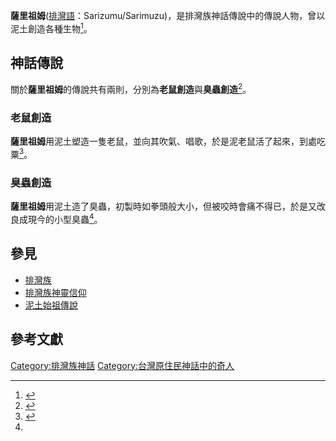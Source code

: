 {{expert|subject=臺灣原住民族}}

'''薩里祖姆'''([[排灣語|排灣語]]：Sarizumu/Sarimuzu)，是排灣族神話傳說中的傳說人物，曾以泥土創造各種生物<ref name="臺灣山胞各族傳統神話故事與傳說文獻編纂硏究">{{cite book |author= |coauthors= |title=《臺灣山胞各族傳統神話故事與傳說文獻編纂硏究》 |url=https://books.google.com.tw/books/about/臺灣山胞各族傳統神話故事與.html?id=VPTWGwAACAAJ&redir_esc=y |publisher=[[國立臺灣大學|國立臺灣大學]]文學院人類學系 |location= |date=1994-04-30 |access-date=2021-05-14 |archive-date=2021-05-06 |archive-url=https://web.archive.org/web/20210506033752/https://books.google.com.tw/books/about/%E8%87%BA%E7%81%A3%E5%B1%B1%E8%83%9E%E5%90%84%E6%97%8F%E5%82%B3%E7%B5%B1%E7%A5%9E%E8%A9%B1%E6%95%85%E4%BA%8B%E8%88%87.html?id=VPTWGwAACAAJ&redir_esc=y |dead-url=no }}</ref>。

== 神話傳說 ==
關於'''薩里祖姆'''的傳說共有兩則，分別為'''老鼠創造'''與'''臭蟲創造'''<ref name="生蕃傳說集">{{cite book |author=[[佐山融吉|佐山融吉]] |coauthors=[[大西吉壽|大西吉壽]] |title=《生蕃傳說集》 |url=http://www.smcbook.com.tw/smc/index.php?route=product/product&product_id=201 |publisher=[[南天書局|南天書局]] |location=台北 |date=1996 |access-date=2021-05-14 |archive-date=2021-02-01 |archive-url=https://web.archive.org/web/20210201165157/http://www.smcbook.com.tw/smc/index.php?route=product%2Fproduct&product_id=201 |dead-url=yes }}</ref>。
=== 老鼠創造 ===
'''薩里祖姆'''用泥土塑造一隻老鼠，並向其吹氣、唱歌，於是泥老鼠活了起來，到處吃粟<ref name="排灣族神話與傳說">{{cite book |author=[[田哲益|田哲益]](達西烏拉彎‧畢馬) |title=《排灣族神話與傳說》 |url=https://www.books.com.tw/products/0010228630 |publisher=[[晨星|晨星]] |year=2003-08-01 |isbn=9789574554751 |access-date=2021-05-04 |archive-date=2020-11-27 |archive-url=https://web.archive.org/web/20201127200917/https://www.books.com.tw/products/0010228630 |dead-url=no }}</ref>{{Rp|106}}。

=== 臭蟲創造 ===
'''薩里祖姆'''用泥土造了臭蟲，初製時如拳頭般大小，但被咬時會痛不得已，於是又改良成現今的小型臭蟲<ref name="排灣族神話與傳說"></ref>{{Rp|152}}。

== 參見 ==
* [[排灣族|排灣族]]
* [[排灣族神靈信仰|排灣族神靈信仰]]
* [[泥土始祖傳說|泥土始祖傳說]]

== 參考文獻 ==
{{reflist}}

[[Category:排灣族神話|Category:排灣族神話]]
[[Category:台灣原住民神話中的奇人|Category:台灣原住民神話中的奇人]]
{{Myth-stub}}